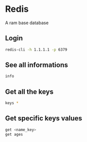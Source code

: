 # Redis
A ram base database

## Login 
```bash
redis-cli -h 1.1.1.1 -p 6379
```

## See all informations
```bash
info
```

## Get all the keys
```bash
keys *
```

## Get specific keys values
```bash
get <name_key>
get ages
```

